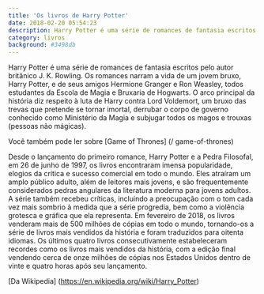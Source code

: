 ```yaml
---
title: 'Os livros de Harry Potter'
date: 2018-02-20 05:54:23
description: Harry Potter é uma série de romances de fantasia escritos pelo autor britânico J. K. Rowling.
category: livros
background: #3498db
---
```


Harry Potter é uma série de romances de fantasia escritos pelo autor britânico J. K. Rowling. Os romances narram a vida de um jovem bruxo, Harry Potter, e de seus amigos Hermione Granger e Ron Weasley, todos estudantes da Escola de Magia e Bruxaria de Hogwarts. O arco principal da história diz respeito à luta de Harry contra Lord Voldemort, um bruxo das trevas que pretende se tornar imortal, derrubar o corpo de governo conhecido como Ministério da Magia e subjugar todos os magos e trouxas (pessoas não mágicas).

Você também pode ler sobre [Game of Thrones] (/ game-of-thrones)

Desde o lançamento do primeiro romance, Harry Potter e a Pedra Filosofal, em 26 de junho de 1997, os livros encontraram imensa popularidade, elogios da crítica e sucesso comercial em todo o mundo. Eles atraíram um amplo público adulto, além de leitores mais jovens, e são frequentemente considerados pedras angulares da literatura moderna para jovens adultos. A série também recebeu críticas, incluindo a preocupação com o tom cada vez mais sombrio à medida que a série progredia, bem como a violência grotesca e gráfica que ela representa. Em fevereiro de 2018, os livros venderam mais de 500 milhões de cópias em todo o mundo, tornando-os a série de livros mais vendidos da história e foram traduzidos para oitenta idiomas. Os últimos quatro livros consecutivamente estabeleceram recordes como os livros mais vendidos da história, com a edição final vendendo cerca de onze milhões de cópias nos Estados Unidos dentro de vinte e quatro horas após seu lançamento.

[Da Wikipedia] (https://en.wikipedia.org/wiki/Harry_Potter)
